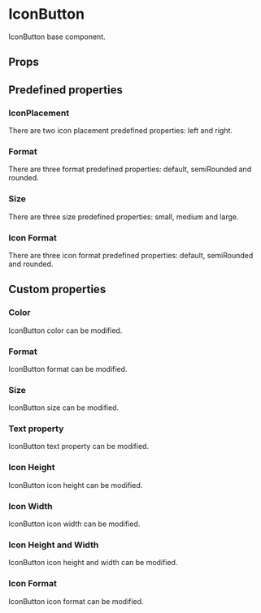 
<Meta of={Stories} />

# IconButton

IconButton base component.

## Props

<ArgTypes />

## Predefined properties

### IconPlacement

There are two icon placement predefined properties: left and right.

<Canvas withToolbar>
  <Story of={Stories.IconPlacement} />
</Canvas>

### Format

There are three format predefined properties: default, semiRounded and rounded.

<Canvas withToolbar>
  <Story of={Stories.PredefinedFormat} />
</Canvas>

### Size

There are three size predefined properties: small, medium and large.

<Canvas withToolbar>
  <Story of={Stories.PredefinedSize} />
</Canvas>

### Icon Format

There are three icon format predefined properties: default, semiRounded and rounded.

<Canvas withToolbar>
  <Story of={Stories.PredefinedIconFormat} />
</Canvas>

## Custom properties

### Color

IconButton color can be modified.

<Canvas withToolbar>
  <Story of={Stories.Color} />
</Canvas>

### Format

IconButton format can be modified.

<Canvas withToolbar>
  <Story of={Stories.CustomFormat} />
</Canvas>

### Size

IconButton size can be modified.

<Canvas withToolbar>
  <Story of={Stories.CustomSize} />
</Canvas>

### Text property

IconButton text property can be modified.

<Canvas withToolbar>
  <Story of={Stories.TextProperty} />
</Canvas>

### Icon Height

IconButton icon height can be modified.

<Canvas withToolbar>
  <Story of={Stories.IconHeight} />
</Canvas>

### Icon Width

IconButton icon width can be modified.

<Canvas withToolbar>
  <Story of={Stories.IconWidth} />
</Canvas>

### Icon Height and Width

IconButton icon height and width can be modified.

<Canvas withToolbar>
  <Story of={Stories.IconHeightAndWidth} />
</Canvas>

### Icon Format

IconButton icon format can be modified.

<Canvas withToolbar>
  <Story of={Stories.CustomIconFormat} />
</Canvas>
